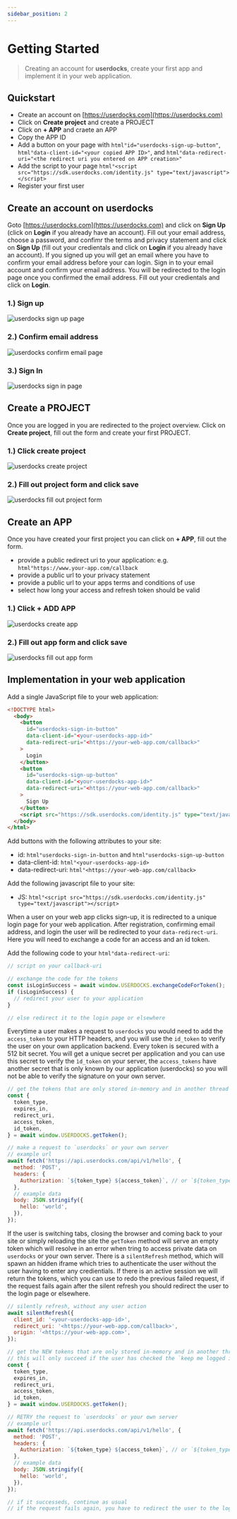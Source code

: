 ```yaml
---
sidebar_position: 2
---
```


# Getting Started

> Creating an account for **userdocks**, create your first app and implement it in your web application.

## Quickstart

- Create an account on [https://userdocks.com](https://userdocks.com)
- Click on **Create project** and create a PROJECT
- Click on **+ APP** and craete an APP
- Copy the APP ID
- Add a button on your page with `html°id="userdocks-sign-up-button"`, `html°data-client-id="<your copied APP ID>"`, and `html°data-redirect-uri="<the redirect uri you entered on APP creation>"`
- Add the script to your page `html°<script src="https://sdk.userdocks.com/identity.js" type="text/javascript"></script>`
- Register your first user

## Create an account on userdocks

Goto [https://userdocks.com](https://userdocks.com) and click on **Sign Up** (click on **Login** if you already have an account). Fill out your email address, choose a password, and confimr the terms and privacy statement and click on **Sign Up** (fill out your credientals and click on **Login** if you already have an account). If you signed up you will get an email where you have to confirm your email address before your can login. Sign in to your email account and confirm your email address. You will be redirected to the login page once you confirmed the email address. Fill out your credientals and click on **Login**.

### 1.) Sign up

![userdocks sign up page](/img/sign_up_page_userdocks.png)

### 2.) Confirm email address

![userdocks confirm email page](/img/confirm_email_userdocks.png)

### 3.) Sign In

![userdocks sign in page](/img/sign_in_page_userdocks.png)

## Create a PROJECT

Once you are logged in you are redirected to the project overview. Click on **Create project**, fill out the form and create your first PROJECT.

### 1.) Click create project

![userdocks create project](/img/create_project_userdocks.png)

### 2.) Fill out project form and click save

![userdocks fill out project form](/img/fill_out_project_form_userdocks.png)

## Create an APP

Once you have created your first project you can click on **+ APP**, fill out the form.

- provide a public redirect uri to your application: e.g. `html°https://www.your-app.com/callback`
- provide a public url to your privacy statement
- provide a public url to your apps terms and conditions of use
- select how long your access and refresh token should be valid

### 1.) Click + ADD APP

![userdocks create app](/img/create_app_userdocks.png)

### 2.) Fill out app form and click save

![userdocks fill out app form](/img/fill_out_app_form_userdocks.png)

## Implementation in your web application

Add a single JavaScript file to your web application:

```html
<!DOCTYPE html>
  <body>
    <button
      id="userdocks-sign-in-button"
      data-client-id="<your-userdocks-app-id>"
      data-redirect-uri="<https://your-web-app.com/callback>"
    >
      Login
    </button>
    <button
      id="userdocks-sign-up-button"
      data-client-id="<your-userdocks-app-id>"
      data-redirect-uri="<https://your-web-app.com/callback>"
    >
      Sign Up
    </button>
    <script src="https://sdk.userdocks.com/identity.js" type="text/javascript"></script>
  </body>
</html>
```

Add buttons with the following attributes to your site:

- id: `html°userdocks-sign-in-button` and `html°userdocks-sign-up-button`
- data-client-id: `html°<your-userdocks-app-id>`
- data-redirect-uri: `html°<https://your-web-app.com/callback>`

Add the following javascript file to your site:

- JS: `html°<script src="https://sdk.userdocks.com/identity.js" type="text/javascript"></script>`

When a user on your web app clicks sign-up, it is redirected to a unique login page for your web application. After registration, confirming email address, and login the user will be redirected to your `data-redirect-uri`. Here you will need to exchange a code for an access and an id token.

Add the following code to your `html°data-redirect-uri`:

```js
// script on your callback-uri

// exchange the code for the tokens
const isLoginSuccess = await window.USERDOCKS.exchangeCodeForToken();
if (isLoginSuccess) {
  // redirect your user to your application
}

// else redirect it to the login page or elsewhere
```

Everytime a user makes a request to `userdocks` you would need to add the `access_token` to your HTTP headers, and you will use the `id_token` to verify the user on your own application backend. Every token is secured with a 512 bit secret. You will get a unique secret per application and you can use this secret to verify the `ìd_token` on your server, the `access_tokens` have another secret that is only known by our application (userdocks) so you will not be able to verify the signature on your own server.

```js
// get the tokens that are only stored in-memory and in another thread via a web worker
const {
  token_type,
  expires_in,
  redirect_uri,
  access_token,
  id_token,
} = await window.USERDOCKS.getToken();

// make a request to `userdocks` or your own server
// example url
await fetch('https://api.userdocks.com/api/v1/hello', {
  method: 'POST',
  headers: {
    Authorization: `${token_type} ${access_token}`, // or `${token_type} ${id_token}` if you make a request to your own server
  },
  // example data
  body: JSON.stringify({
    hello: 'world',
  }),
});
```

If the user is switching tabs, closing the browser and coming back to your site or simply reloading the site the `getToken` method will serve an empty token which will resolve in an error when tring to access private data on `userdocks` or your own server. There is a `silentRefresh` method, which will spawn an hidden iframe which tries to authenticate the user without the user having to enter any credientials. If there is an active session we will return the tokens, which you can use to redo the previous failed request, if the request fails again after the silent refresh you should redirect the user to the login page or elsewhere.

```js
// silently refresh, without any user action
await silentRefresh({
  client_id: '<your-userdocks-app-id>',
  redirect_uri: '<https://your-web-app.com/callback>',
  origin: '<https://your-web-app.com>',
});

// get the NEW tokens that are only stored in-memory and in another thread via a web worker
// this will only succeed if the user has checked the `keep me logged in` on the login page or the user has not closed the browser since the last login
const {
  token_type,
  expires_in,
  redirect_uri,
  access_token,
  id_token,
} = await window.USERDOCKS.getToken();

// RETRY the request to `userdocks` or your own server
// example url
await fetch('https://api.userdocks.com/api/v1/hello', {
  method: 'POST',
  headers: {
    Authorization: `${token_type} ${access_token}`, // or `${token_type} ${id_token}` if you make a request to your own server
  },
  // example data
  body: JSON.stringify({
    hello: 'world',
  }),
});

// if it successeds, continue as usual
// if the request fails again, you have to redirect the user to the login page or elsewhere
```
